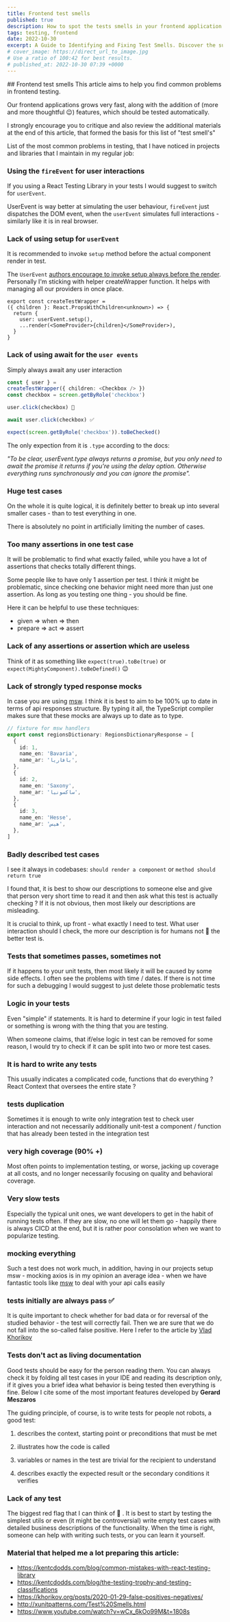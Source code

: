 ```yaml
---
title: Frontend test smells
published: true
description: How to spot the tests smells in your frontend application
tags: testing, frontend
date: 2022-10-30
excerpt: A Guide to Identifying and Fixing Test Smells. Discover the subtle yet impactful mistakes that can occur in frontend testing and how to rectify them. This article provides a comprehensive overview of common test smells, including the misuse of user events and the pitfalls of redundant assertions.
# cover_image: https://direct_url_to_image.jpg
# Use a ratio of 100:42 for best results.
# published_at: 2022-10-30 07:39 +0000
---
```



<ArticleWrapper>
<ArticleHeader>
## Frontend test smells
</ArticleHeader>

<ArticleContent>
This article aims to help you find common problems in frontend testing.

Our frontend applications grows very fast, along with the addition of (more and more thoughtful 😉) features, which should be tested automatically.

I strongly encourage you to critique and also review the additional materials at the end of this article, that formed the basis for this list of "test smell's"

List of the most common problems in testing, that I have noticed in projects and libraries that I maintain in my regular job:

### Using the `fireEvent` for user interactions

If you using a React Testing Library in your tests I would suggest to switch for `userEvent`.

UserEvent is way better at simulating the user behaviour, `fireEvent` just dispatches the DOM event, when the `userEvent` simulates full interactions - similarly like it is in real browser.

### Lack of using setup for `userEvent`

It is recommended to invoke `setup` method before the actual component render in test.

The `UserEvent` [authors encourage to invoke setup always before the render](https://testing-library.com/docs/user-event/intro#writing-tests-with-userevent). Personally I'm sticking with helper createWrapper function. It helps with managing all our providers in once place.

```tsx
export const createTestWrapper =
({ children }: React.PropsWithChildren<unknown>) => {
  return {
    user: userEvent.setup(),
    ...render(<SomeProvider>{children}</SomeProvider>),
  }
}
```

### Lack of using await for the `user events`

Simply always await any user interaction

```typescript
const { user } =
createTestWrapper({ children: <Checkbox /> })
const checkbox = screen.getByRole('checkbox')

user.click(checkbox) 🛑

await user.click(checkbox) ✅

expect(screen.getByRole('checkbox')).toBeChecked()
```

The only expection from it is `.type` according to the docs:

_"To be clear, userEvent.type always returns a promise, but you only need to await the promise it returns if you're using the delay option. Otherwise everything runs synchronously and you can ignore the promise"._


### Huge test cases

On the whole it is quite logical, it is definitely better to break up into several smaller cases - than to test everything in one.

There is absolutely no point in artificially limiting the number of cases.


### Too many assertions in one test case

It will be problematic to find what exactly failed, while you have a lot of assertions that checks totally different things.

Some people like to have only 1 assertion per test. I think it might be problematic, since checking one behavior might need more than just one assertion. As long as you testing one thing - you should be fine.

Here it can be helpful to use these techniques:

- given => when => then
- prepare => act => assert


### Lack of any assertions or assertion which are useless

Think of it as something like `expect(true).toBe(true)` or `expect(MightyComponent).toBeDefined()` 😉


### Lack of strongly typed response mocks

In case you are using [msw](https://mswjs.io/).
I think it is best to aim to be 100% up to date in terms of api responses structure.
By typing it all, the TypeScript compiler makes sure that these mocks are always up to date as to type.

```typescript
// fixture for msw handlers
export const regionsDictionary: RegionsDictionaryResponse = [
  {
    id: 1,
    name_en: 'Bavaria',
    name_ar: 'بافاريا',
  },
  {
    id: 2,
    name_en: 'Saxony',
    name_ar: 'ساكسونيا',
  },
  {
    id: 3,
    name_en: 'Hesse',
    name_ar: 'هيس',
  },
]
```


### Badly described test cases

I see it always in codebases: `should render a component` or `method should return true`

I found that, it is best to show our descriptions to someone else and give that person very short time to read it and then ask what this test is actually checking ?
If it is not obvious, then most likely our descriptions are misleading.

It is crucial to think, up front - what exactly I need to test. What user interaction should I check, the more our description is for humans not 🤖 the better test is.


### Tests that sometimes passes, sometimes not

If it happens to your unit tests, then most likely it will be caused by some side effects. I often see the problems with time / dates.
If there is not time for such a debugging I would suggest to just delete those problematic tests


### Logic in your tests

Even "simple" if statements. It is hard to determine if your logic in test failed or something is wrong with the thing that you are testing.

When someone claims, that if/else logic in test can be removed for some reason, I would try to check if it can be split into two or more test cases.


### It is hard to write any tests

This usually indicates a complicated code, functions that do everything ? React Context that oversees the entire state ?


### tests duplication

Sometimes it is enough to write only integration test to check user interaction and not necessarily additionally unit-test a component / function that has already been tested in the integration test


### very high coverage (90% +)

Most often points to implementation testing, or worse, jacking up coverage at all costs, and no longer necessarily focusing on quality and behavioral coverage.


### Very slow tests

Especially the typical unit ones, we want developers to get in the habit of running tests often.
If they are slow, no one will let them go - happily there is always CICD at the end, but it is rather poor consolation when we want to popularize testing.


### mocking everything

Such a test does not work much, in addition, having in our projects setup msw - mocking axios is in my opinion an average idea - when we have fantastic tools like [msw](https://mswjs.io/) to deal with your api calls easily


### tests initially are always pass ✅

It is quite important to check whether for bad data or for reversal of the studied behavior - the test will correctly fail.
Then we are sure that we do not fall into the so-called false positive.
Here I refer to the article by [Vlad Khorikov](https://khorikov.org/posts/2020-01-29-false-positives-negatives/)


### Tests don't act as living documentation

Good tests should be easy for the person reading them.
You can always check it by folding all test cases in your IDE and reading its description only, if it gives you a brief idea what behavior is being tested then everything is fine.
Below I cite some of the most important features developed by **Gerard Meszaros**

The guiding principle, of course, is to write tests for people not robots, a good test:


1. describes the context, starting point or preconditions that must be met

2. illustrates how the code is called

3. variables or names in the test are trivial for the recipient to understand

4. describes exactly the expected result or the secondary conditions it verifies



### Lack of any test

The biggest red flag that I can think of 🛑 . It is best to start by testing the simplest utils or even (it might be controversial) write empty test cases with detailed business descriptions of the functionality.
When the time is right, someone can help with writing such tests, or you can learn it yourself.

### Material that helped me a lot preparing this article:

- https://kentcdodds.com/blog/common-mistakes-with-react-testing-library
- https://kentcdodds.com/blog/the-testing-trophy-and-testing-classifications
- https://khorikov.org/posts/2020-01-29-false-positives-negatives/
- http://xunitpatterns.com/Test%20Smells.html
- https://www.youtube.com/watch?v=wCx_6kOo99M&t=1808s

</ArticleContent>

</ArticleWrapper>